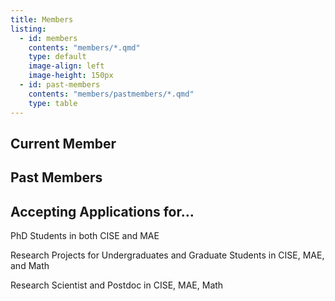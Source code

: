 ```yaml
---
title: Members
listing: 
  - id: members
    contents: "members/*.qmd"
    type: default
    image-align: left
    image-height: 150px
  - id: past-members
    contents: "members/pastmembers/*.qmd"
    type: table
---
```


## Current Member

:::{#members}
:::

## Past Members

:::{#past-members}
:::

## Accepting Applications for...

PhD Students in both CISE and MAE

Research Projects for Undergraduates and Graduate Students in CISE, MAE, and Math

Research Scientist and Postdoc in CISE, MAE, Math
